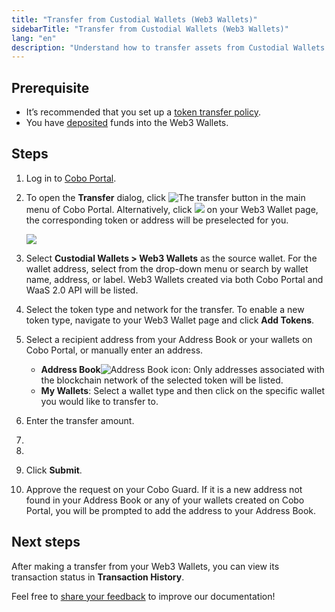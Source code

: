 ```yaml
---
title: "Transfer from Custodial Wallets (Web3 Wallets)"
sidebarTitle: "Transfer from Custodial Wallets (Web3 Wallets)"
lang: "en"
description: "Understand how to transfer assets from Custodial Wallets (Web3 Wallets) in Cobo Portal, streamlining your digital asset management."
---
```



## Prerequisite

- It’s recommended that you set up a [token transfer policy](/en/portal/risk-controls/off-chain-tx-set-transfer).
- You have [deposited](/en/portal/custodial-wallets/web3-wallets/transfers) funds into the Web3 Wallets.

## Steps

1. Log in to [Cobo Portal](https://portal.cobo.com/login).

2. To open the **Transfer** dialog, click <img src="/en/images/transfers/transfer-button.svg" className="icon" alt="The transfer button" /> in the main menu of Cobo Portal. Alternatively, click <img src="/en/images/custodial-wallet/withdraw-icon.png" className="icon"/> on your Web3 Wallet page, the corresponding token or address will be preselected for you.

    <img src="/en/images/transfers/transfer-button-location.png" className="screenshot_modal"/>

3. Select **Custodial Wallets > Web3 Wallets** as the source wallet. For the wallet address, select from the drop-down menu or search by wallet name, address, or label. Web3 Wallets created via both Cobo Portal and WaaS 2.0 API will be listed.

4. Select the token type and network for the transfer. To enable a new token type, navigate to your Web3 Wallet page and click **Add Tokens**.

5. Select a recipient address from your Address Book or your wallets on Cobo Portal, or manually enter an address.
    
    - **Address Book**<img src="/en/images/common/icon_address_book.svg" className="icon" alt="Address Book icon" />: Only addresses associated with the blockchain network of the selected token will be listed.
    - **My Wallets**: Select a wallet type and then click on the specific wallet you would like to transfer to.

6. Enter the transfer amount.

7. <Fee />
8. <MySnippet />

9. Click **Submit**.

10. Approve the request on your Cobo Guard. If it is a new address not found in your Address Book or any of your wallets created on Cobo Portal, you will be prompted to add the address to your Address Book.

## Next steps

After making a transfer from your Web3 Wallets, you can view its transaction status in **Transaction History**.

<Tip>Feel free to [share your feedback](https://forms.zohopublic.com/cobo/form/DocumentFeedbackForm/formperma/QvLOhxJv1_JMsJ-1dleZ8Itb_7rzN-LtgvsDdxosoVI?referrername=manuals) to improve our documentation!</Tip>